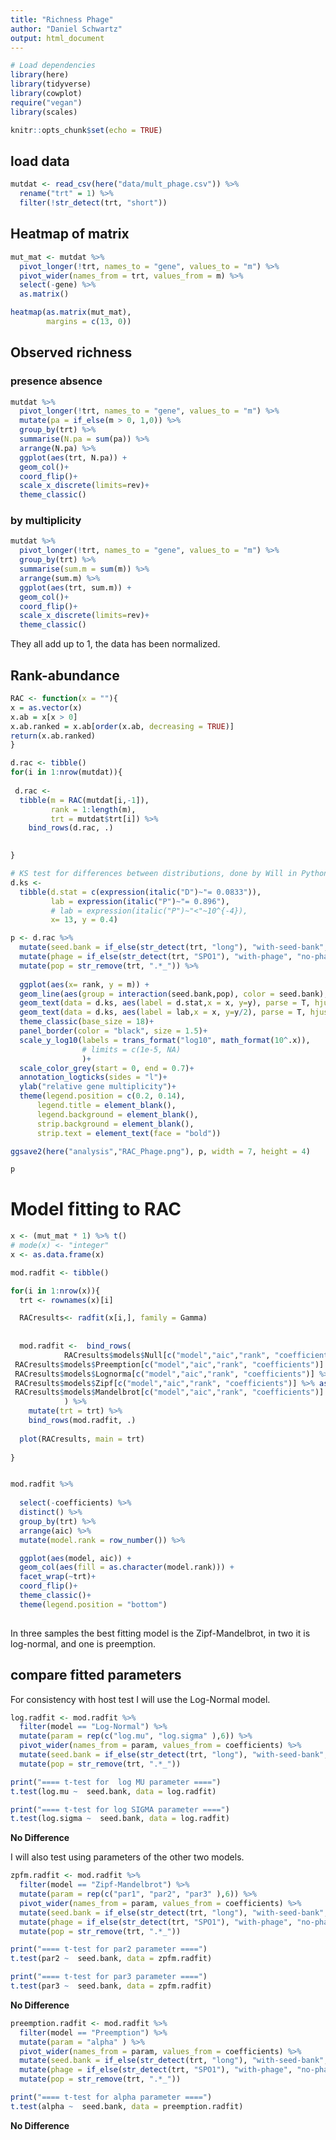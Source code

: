 ```yaml
---
title: "Richness Phage"
author: "Daniel Schwartz"
output: html_document
---
```


```r
# Load dependencies
library(here)
library(tidyverse)
library(cowplot)
require("vegan")
library(scales)

knitr::opts_chunk$set(echo = TRUE)
```

## load data

```r
mutdat <- read_csv(here("data/mult_phage.csv")) %>% 
  rename("trt" = 1) %>% 
  filter(!str_detect(trt, "short"))
```

## Heatmap of matrix

```r
mut_mat <- mutdat %>% 
  pivot_longer(!trt, names_to = "gene", values_to = "m") %>% 
  pivot_wider(names_from = trt, values_from = m) %>% 
  select(-gene) %>% 
  as.matrix()

heatmap(as.matrix(mut_mat),
        margins = c(13, 0))
```
## Observed richness

### presence absence

```r

mutdat %>% 
  pivot_longer(!trt, names_to = "gene", values_to = "m") %>% 
  mutate(pa = if_else(m > 0, 1,0)) %>% 
  group_by(trt) %>% 
  summarise(N.pa = sum(pa)) %>% 
  arrange(N.pa) %>% 
  ggplot(aes(trt, N.pa)) +
  geom_col()+
  coord_flip()+
  scale_x_discrete(limits=rev)+
  theme_classic()

```

### by multiplicity
```r

mutdat %>% 
  pivot_longer(!trt, names_to = "gene", values_to = "m") %>% 
  group_by(trt) %>% 
  summarise(sum.m = sum(m)) %>% 
  arrange(sum.m) %>% 
  ggplot(aes(trt, sum.m)) +
  geom_col()+
  coord_flip()+
  scale_x_discrete(limits=rev)+
  theme_classic()

```
They all add up to 1, the data has been normalized.

## Rank-abundance

```r

RAC <- function(x = ""){
x = as.vector(x)
x.ab = x[x > 0]
x.ab.ranked = x.ab[order(x.ab, decreasing = TRUE)]
return(x.ab.ranked)
}

d.rac <- tibble()
for(i in 1:nrow(mutdat)){
  
 d.rac <- 
  tibble(m = RAC(mutdat[i,-1]), 
         rank = 1:length(m),
         trt = mutdat$trt[i]) %>% 
    bind_rows(d.rac, .)

  
}

# KS test for differences between distributions, done by Will in Python code
d.ks <- 
  tibble(d.stat = c(expression(italic("D")~"= 0.0833")),
         lab = expression(italic("P")~"= 0.896"),
         # lab = expression(italic("P")~"<"~10^{-4}),
         x= 13, y = 0.4)

p <- d.rac %>% 
  mutate(seed.bank = if_else(str_detect(trt, "long"), "with-seed-bank", "no-seed_bank")) %>% 
  mutate(phage = if_else(str_detect(trt, "SPO1"), "with-phage", "no-phage")) %>% 
  mutate(pop = str_remove(trt, ".*_")) %>% 
           
  ggplot(aes(x= rank, y = m)) + 
  geom_line(aes(group = interaction(seed.bank,pop), color = seed.bank), size = 0.8)+
  geom_text(data = d.ks, aes(label = d.stat,x = x, y=y), parse = T, hjust = 0)+
  geom_text(data = d.ks, aes(label = lab,x = x, y=y/2), parse = T, hjust = 0)+
  theme_classic(base_size = 18)+
  panel_border(color = "black", size = 1.5)+
  scale_y_log10(labels = trans_format("log10", math_format(10^.x)), 
                # limits = c(1e-5, NA)
                )+
  scale_color_grey(start = 0, end = 0.7)+
  annotation_logticks(sides = "l")+
  ylab("relative gene multiplicity")+
  theme(legend.position = c(0.2, 0.14),
      legend.title = element_blank(),
      legend.background = element_blank(),
      strip.background = element_blank(),
      strip.text = element_text(face = "bold"))

ggsave2(here("analysis","RAC_Phage.png"), p, width = 7, height = 4)

p
```

# Model fitting to RAC

```r

x <- (mut_mat * 1) %>% t()
# mode(x) <- "integer"
x <- as.data.frame(x)

mod.radfit <- tibble()

for(i in 1:nrow(x)){
  trt <- rownames(x)[i]

  RACresults<- radfit(x[i,], family = Gamma) 
  
  
  mod.radfit <-  bind_rows(
            RACresults$models$Null[c("model","aic","rank", "coefficients")] %>% as_tibble(),
 RACresults$models$Preemption[c("model","aic","rank", "coefficients")] %>% as_tibble(),
 RACresults$models$Lognorma[c("model","aic","rank", "coefficients")] %>% as_tibble(),
 RACresults$models$Zipf[c("model","aic","rank", "coefficients")] %>% as_tibble(),
 RACresults$models$Mandelbrot[c("model","aic","rank", "coefficients")] %>% as_tibble(),
            ) %>% 
    mutate(trt = trt) %>% 
    bind_rows(mod.radfit, .)
  
  plot(RACresults, main = trt)
  
}


mod.radfit %>% 
  
  select(-coefficients) %>% 
  distinct() %>% 
  group_by(trt) %>% 
  arrange(aic) %>% 
  mutate(model.rank = row_number()) %>% 

  ggplot(aes(model, aic)) +
  geom_col(aes(fill = as.character(model.rank))) +
  facet_wrap(~trt)+
  coord_flip()+
  theme_classic()+
  theme(legend.position = "bottom")
  
```

In three samples the best fitting model is the Zipf-Mandelbrot, in two it is log-normal, and one is preemption. 



## compare fitted parameters

For consistency with host test I will use the Log-Normal model.
```r
log.radfit <- mod.radfit %>% 
  filter(model == "Log-Normal") %>% 
  mutate(param = rep(c("log.mu", "log.sigma" ),6)) %>% 
  pivot_wider(names_from = param, values_from = coefficients) %>% 
  mutate(seed.bank = if_else(str_detect(trt, "long"), "with-seed-bank", "no-seed_bank")) %>% 
  mutate(pop = str_remove(trt, ".*_")) 

print("==== t-test for  log MU parameter ====")
t.test(log.mu ~  seed.bank, data = log.radfit)

print("==== t-test for log SIGMA parameter ====")
t.test(log.sigma ~  seed.bank, data = log.radfit)


```
**No Difference**

I will also test using parameters of the other two models.
 
```r
zpfm.radfit <- mod.radfit %>% 
  filter(model == "Zipf-Mandelbrot") %>% 
  mutate(param = rep(c("par1", "par2", "par3" ),6)) %>% 
  pivot_wider(names_from = param, values_from = coefficients) %>% 
  mutate(seed.bank = if_else(str_detect(trt, "long"), "with-seed-bank", "no-seed_bank")) %>% 
  mutate(phage = if_else(str_detect(trt, "SPO1"), "with-phage", "no-phage")) %>% 
  mutate(pop = str_remove(trt, ".*_")) 

print("==== t-test for par2 parameter ====")
t.test(par2 ~  seed.bank, data = zpfm.radfit)

print("==== t-test for par3 parameter ====")
t.test(par3 ~  seed.bank, data = zpfm.radfit)
```

**No Difference**

```r
preemption.radfit <- mod.radfit %>% 
  filter(model == "Preemption") %>% 
  mutate(param = "alpha" ) %>% 
  pivot_wider(names_from = param, values_from = coefficients) %>% 
  mutate(seed.bank = if_else(str_detect(trt, "long"), "with-seed-bank", "no-seed_bank")) %>% 
  mutate(phage = if_else(str_detect(trt, "SPO1"), "with-phage", "no-phage")) %>% 
  mutate(pop = str_remove(trt, ".*_")) 

print("==== t-test for alpha parameter ====")
t.test(alpha ~  seed.bank, data = preemption.radfit)

```


**No Difference**
